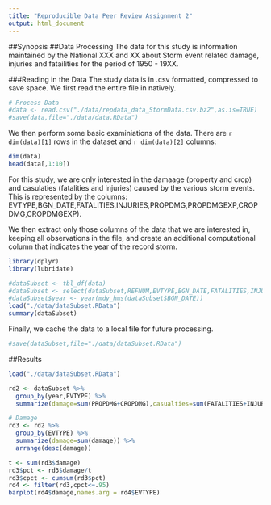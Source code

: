 ```yaml
---
title: "Reproducible Data Peer Review Assignment 2"
output: html_document
---
```

##Synopsis
##Data Processing
The data for this study is information maintained by the National XXX and XX about Storm event related damage, injuries and fatailities for the period of 1950 - 19XX.  

###Reading in the Data
The study data is in .csv formatted, compressed to save space.   We first read the entire file in natively.
```r
# Process Data
#data <- read.csv("./data/repdata_data_StormData.csv.bz2",as.is=TRUE)
#save(data,file="./data/data.RData")
```
We then perform some basic examiniations of the data.  There are `r dim(data)[1]` rows in the dataset and `r dim(data)[2]` columns:
```r
dim(data)
head(data[,1:10])
```
For this study, we are only interested in the damaage (property and crop) and casulaties (fatalities and injuries) caused by the various storm events.    This is represented by the columns: EVTYPE,BGN_DATE,FATALITIES,INJURIES,PROPDMG,PROPDMGEXP,CROPDMG,CROPDMGEXP).   
   
We then extract only those columns of the data that we are interested in, keeping all observations in the file, and create an additional computational column that indicates the year of the record storm.
```r
library(dplyr)
library(lubridate)
```
```r
#dataSubset <- tbl_df(data)
#dataSubset <- select(dataSubset,REFNUM,EVTYPE,BGN_DATE,FATALITIES,INJURIES,PROPDMG,PROPDMGEXP,CROPDMG,CROPDMGEXP)
#dataSubset$year <- year(mdy_hms(dataSubset$BGN_DATE))
load("./data/dataSubset.RData")
summary(dataSubset)
```
Finally, we cache the data to a local file for future processing.
```r
#save(dataSubset,file="./data/dataSubset.RData")
```


##Results
```r
load("./data/dataSubset.RData")
```
```r
rd2 <- dataSubset %>% 
  group_by(year,EVTYPE) %>%
  summarize(damage=sum(PROPDMG+CROPDMG),casualties=sum(FATALITIES+INJURIES))

# Damage
rd3 <- rd2 %>%
  group_by(EVTYPE) %>%
  summarize(damage=sum(damage)) %>%
  arrange(desc(damage))

t <- sum(rd3$damage)
rd3$pct <- rd3$damage/t
rd3$cpct <- cumsum(rd3$pct)
rd4 <- filter(rd3,cpct<=.95)
barplot(rd4$damage,names.arg = rd4$EVTYPE)
```

